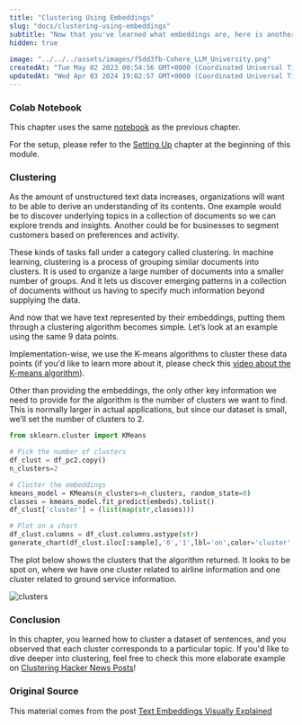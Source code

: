 ```yaml
---
title: "Clustering Using Embeddings"
slug: "docs/clustering-using-embeddings"
subtitle: "Now that you've learned what embeddings are, here is another very important application of embeddings, which is clustering. In this chapter, you'll continue with the same dataset as before, you'll split it into different clusters using K-means clustering, and you'll observe that these clusters contain similar sentences."
hidden: true
 
image: "../../../assets/images/f5dd3fb-Cohere_LLM_University.png"
createdAt: "Tue May 02 2023 00:54:56 GMT+0000 (Coordinated Universal Time)"
updatedAt: "Wed Apr 03 2024 19:02:57 GMT+0000 (Coordinated Universal Time)"
---
```

### Colab Notebook

This chapter uses the same [notebook](https://github.com/cohere-ai/notebooks/blob/main/notebooks/llmu/Visualizing_Text_Embeddings.ipynb) as the previous chapter.

For the setup, please refer to the <a target="_blank" href="/docs/setting-up">Setting Up</a> chapter at the beginning of this module.

### Clustering

As the amount of unstructured text data increases, organizations will want to be able to derive an understanding of its contents. One example would be to discover underlying topics in a collection of documents so we can explore trends and insights. Another could be for businesses to segment customers based on preferences and activity.

These kinds of tasks fall under a category called clustering. In machine learning, clustering is a process of grouping similar documents into clusters. It is used to organize a large number of documents into a smaller number of groups. And it lets us discover emerging patterns in a collection of documents without us having to specify much information beyond supplying the data.

And now that we have text represented by their embeddings, putting them through a clustering algorithm becomes simple. Let’s look at an example using the same 9 data points.

Implementation-wise, we use the K-means algorithms to cluster these data points (if you'd like to learn more about it, please check this <a target="_blank" href="https://www.youtube.com/watch?v=QXOkPvFM6NU">video about the K-means algorithm</a>). 

Other than providing the embeddings, the only other key information we need to provide for the algorithm is the number of clusters we want to find. This is normally larger in actual applications, but since our dataset is small, we’ll set the number of clusters to 2.

```python PYTHON
from sklearn.cluster import KMeans

# Pick the number of clusters
df_clust = df_pc2.copy()
n_clusters=2

# Cluster the embeddings
kmeans_model = KMeans(n_clusters=n_clusters, random_state=0)
classes = kmeans_model.fit_predict(embeds).tolist()
df_clust['cluster'] = (list(map(str,classes)))

# Plot on a chart
df_clust.columns = df_clust.columns.astype(str)
generate_chart(df_clust.iloc[:sample],'0','1',lbl='on',color='cluster',title='Clustering with 2 Clusters')
```

The plot below shows the clusters that the algorithm returned. It looks to be spot on, where we have one cluster related to airline information and one cluster related to ground service information.


<img src='../../../assets/images/b77770f-image.png' alt='clusters' />

### Conclusion

In this chapter, you learned how to cluster a dataset of sentences, and you observed that each cluster corresponds to a particular topic. If you'd like to dive deeper into clustering, feel free to check this more elaborate example on <a target="_blank" href="/docs/clustering-hacker-news-posts"> Clustering Hacker News Posts</a>!

### Original Source

This material comes from the post <a target="_blank" href="https://cohere.com/llmu/text-embeddings/">Text Embeddings Visually Explained</a>
